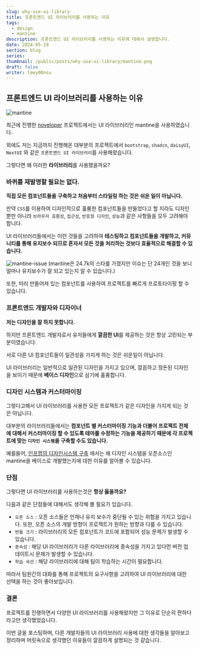 ---
slug: why-use-ui-library
title: 프론트엔드 UI 라이브러리를 사용하는 이유
tags:
  - design
  - mantine
description: 프론트엔드 UI 라이브러리를 사용하는 이유에 대해서 설명합니다.
date: 2024-05-19
section: blog
series:
thumbnail: /public/posts/why-use-ui-library/mantine.png
draft: false
writer: leey00nsu
---

## 프론트엔드 UI 라이브러리를 사용하는 이유

![mantine](/public/posts/why-use-ui-library/mantine.png)

최근에 진행한 [noveloper](https://github.com/leey00nsu/noveloper) 프로젝트에서는 UI 라이브러리인 mantine을 사용하였습니다.

외에도 저는 지금까지 진행해온 대부분의 프로젝트에서 `bootstrap`, `shadcn`, `daisyUI`, `NextUI` 와 같은 `프론트엔드 UI 라이브러리`를 사용해왔습니다.

그렇다면 왜 이러한 **라이브러리**를 사용했을까요?

### 바퀴를 재발명할 필요는 없다.

**직접 모든 컴포넌트들을 구축하고 처음부터 스타일링 하는 것은 쉬운 일이 아닙니다.**

만약 `CSS`를 이용하여 디자인적으로 훌륭한 컴포넌트들을 만들었다고 할 지라도 디자인 뿐만 아니라 `브라우저 호환성`, `접근성`, `반응형 디자인`, `성능`과 같은 사항들을 모두 고려해야 합니다.

UI 라이브러리들에서는 이런 것들을 고려하여 **테스팅하고 컴포넌트들을 개발하고, 커뮤니티를 통해 유지보수 되므로 혼자서 모든 것을 처리하는 것보다 효율적으로 해결할 수 있습니다.**

![mantine-issue](/public/posts/why-use-ui-library/mantine-issue.png)
(mantine은 24.7k의 스타를 가졌지만 이슈는 단 24개인 것을 보니 얼마나 유지보수가 잘 되고 있는지 알 수 있습니다.)

또한, 미리 만들어져 있는 컴포넌트를 사용하여 프로젝트를 빠르게 프로토타이핑 할 수 있습니다.

### 프론트엔드 개발자와 디자이너

**저는 디자인을 잘 하지 못합니다.**

하지만 프론트엔드 개발자로서 유저들에게 **깔끔한 UI**를 제공하는 것은 항상 고민되는 부분이였습니다.

서로 다른 UI 컴포넌트들이 일관성을 가지게 하는 것은 쉬운일이 아닙니다.

UI 라이브러리는 일반적으로 일관된 디자인을 가지고 있으며, 깔끔하고 정돈된 디자인을 보이기 때문에 **베이스 디자인**으로 삼기에 훌륭합니다.

### 디자인 시스템과 커스터마이징

그렇다고해서 UI 라이브러리를 사용한 모든 프로젝트가 같은 디자인을 가지게 되는 것은 아닙니다.

대부분의 라이브러리들에서는 **컴포넌트 별 커스터마이징 기능과 더불어 프로젝트 전체에 대해서 커스터마이징 할 수 있도록 테마를 수정하는 기능을 제공하기 때문에 각 프로젝트에 맞는 `디자인 시스템`을 구축할 수도 있습니다.**

예를들어, [인프랩의 디자인시스템 구축](https://tech.inflab.com/20240224-design-system/) 에서는 왜 디자인 시스템을 오픈소스인 mantine을 베이스로 개발했는지에 대한 이유를 알아볼 수 있습니다.

### 단점

그렇다면 UI 라이브러리를 사용하는것은 **항상 옳을까요?**

다음과 같은 단점들에 대해서도 생각해 볼 필요가 있습니다.

- `오픈 소스` : 오픈 소스들은 언제나 유지 보수가 중단될 수 있는 위험을 가지고 있습니다. 또한, 오픈 소스의 개발 방향이 프로젝트가 원하는 방향과 다를 수 있습니다.
- `번들 크기` : 라이브러리의 모든 컴포넌트가 코드에 포함되어 성능 문제가 발생할 수 있습니다.
- `종속성` : 해당 UI 라이브러리가 다른 라이브러리에 종속성을 가지고 있다먼 버전 업데이트시 문제가 발생할 수 있습니다.
- `학습 곡선` : 해당 라이브러리에 대해 팀이 학습하는 시간이 필요합니다.

따라서 팀원간의 대화를 통해 프로젝트의 요구사항을 고려하여 UI 라이브러리에 대한 선택을 하는 것이 좋아보입니다.

### 결론

프로젝트를 진행하면서 다양한 UI 라이브러리를 사용해왔지만 그 이유로 단순히 편하다 라고만 생각했었습니다.

이번 글을 포스팅하며, 다른 개발자들의 UI 라이브러리 사용에 대한 생각들을 알아보고 정리하며 머릿속으로 생각했던 이유들이 깔끔하게 설명되는 것 같습니다.
